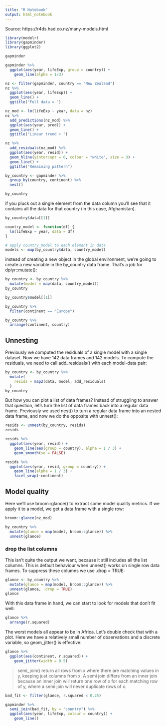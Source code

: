 ```yaml
---
title: "R Notebook"
output: html_notebook
---
```



Source: https://r4ds.had.co.nz/many-models.html

```r
library(modelr)
library(gapminder)
library(ggplot2)

gapminder
```

```r
gapminder %>% 
  ggplot(aes(year, lifeExp, group = country)) +
    geom_line(alpha = 1/3)
```

```r
nz <- filter(gapminder, country == "New Zealand")
nz %>% 
  ggplot(aes(year, lifeExp)) + 
  geom_line() + 
  ggtitle("Full data = ")

nz_mod <- lm(lifeExp ~ year, data = nz)
nz %>% 
  add_predictions(nz_mod) %>%
  ggplot(aes(year, pred)) + 
  geom_line() + 
  ggtitle("Linear trend + ")

nz %>% 
  add_residuals(nz_mod) %>% 
  ggplot(aes(year, resid)) + 
  geom_hline(yintercept = 0, colour = "white", size = 3) + 
  geom_line() + 
  ggtitle("Remaining pattern")
```

```r
by_country <- gapminder %>% 
  group_by(country, continent) %>% 
  nest()

by_country
```
 if you pluck out a single element from the data column you’ll see that it contains all the data for that country (in this case, Afghanistan).
 
```r
by_country$data[[1]]
```

```r
country_model <- function(df) {
  lm(lifeExp ~ year, data = df)
}
```


```r
# apply country_model to each element in data
models <- map(by_country$data, country_model)
```

instead of creating a new object in the global environment, we’re going to create a new variable in the by_country data frame. That’s a job for dplyr::mutate():

```r
by_country <- by_country %>% 
  mutate(model = map(data, country_model))
by_country
```

```r
by_country$model[[1]]
```


```r
by_country %>% 
  filter(continent == "Europe")
```

```r
by_country %>% 
  arrange(continent, country)
```

## Unnesting
Previously we computed the residuals of a single model with a single dataset. Now we have 142 data frames and 142 models. To compute the residuals, we need to call add_residuals() with each model-data pair:

```r
by_country <- by_country %>% 
  mutate(
    resids = map2(data, model, add_residuals)
  )
by_country
```

But how you can plot a list of data frames? Instead of struggling to answer that question, let’s turn the list of data frames back into a regular data frame. Previously we used nest() to turn a regular data frame into an nested data frame, and now we do the opposite with unnest():

```r
resids <- unnest(by_country, resids)
resids
```

```r
resids %>% 
  ggplot(aes(year, resid)) +
    geom_line(aes(group = country), alpha = 1 / 3) + 
    geom_smooth(se = FALSE)
```

```r
resids %>% 
  ggplot(aes(year, resid, group = country)) +
    geom_line(alpha = 1 / 3) + 
    facet_wrap(~continent)
```

##  Model quality
Here we’ll use broom::glance() to extract some model quality metrics. If we apply it to a model, we get a data frame with a single row:

```r
broom::glance(nz_mod)
```

```r
by_country %>% 
  mutate(glance = map(model, broom::glance)) %>% 
  unnest(glance)
```

### drop the list columns
This isn’t quite the output we want, because it still includes all the list columns. This is default behaviour when unnest() works on single row data frames. To suppress these columns we use .drop = TRUE:

```r
glance <- by_country %>% 
  mutate(glance = map(model, broom::glance)) %>% 
  unnest(glance, .drop = TRUE)
glance
```

With this data frame in hand, we can start to look for models that don’t fit well:

```r
glance %>% 
  arrange(r.squared)
```

The worst models all appear to be in Africa. Let’s double check that with a plot. Here we have a relatively small number of observations and a discrete variable, so geom_jitter() is effective:

```r
glance %>% 
  ggplot(aes(continent, r.squared)) + 
    geom_jitter(width = 0.5)
```

> semi_join()
return all rows from x where there are matching values in y, keeping just columns from x.
A semi join differs from an inner join because an inner join will return one row of x for each matching row of y, where a semi join will never duplicate rows of x.

```r
bad_fit <- filter(glance, r.squared < 0.25)

gapminder %>% 
  semi_join(bad_fit, by = "country") %>% 
  ggplot(aes(year, lifeExp, colour = country)) +
    geom_line()
```

